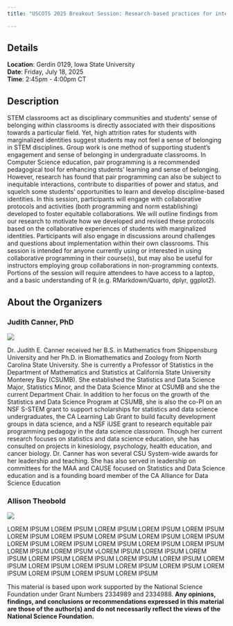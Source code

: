 ```yaml
---
title: "USCOTS 2025 Breakout Session: Research-based practices for integrating pair programming in the classroom"

---
```



## Details

**Location**: Gerdin 0129, Iowa State University  
**Date**: Friday, July 18, 2025  
**Time**: 2:45pm - 4:00pm CT  



## Description

STEM classrooms act as disciplinary communities and students’ sense of belonging within classrooms is directly associated with their dispositions towards a particular field. Yet, high attrition rates for students with marginalized identities suggest students may not feel a sense of belonging in STEM disciplines. Group work is one method of supporting student’s engagement and sense of belonging in undergraduate classrooms. In Computer Science education, pair programming is a recommended pedagogical tool for enhancing students’ learning and sense of belonging. However, research has found that pair programming can also be subject to inequitable interactions, contribute to disparities of power and status, and squelch some students’ opportunities to learn and develop discipline-based identities. In this session, participants will engage with collaborative protocols and activities (both programming and norm establishing) developed to foster equitable collaborations. We will outline findings from our research to motivate how we developed and revised these protocols based on the collaborative experiences of students with marginalized identities. Participants will also engage in discussions around challenges and questions about implementation within their own classrooms. This session is intended for anyone currently using or interested in using collaborative programming in their course(s), but may also be useful for instructors employing group collaborations in non-programming contexts. Portions of the session will require attendees to have access to a laptop, and a basic understanding of R (e.g. RMarkdown/Quarto, dplyr, ggplot2).


## About the Organizers

### Judith Canner, PhD

::: {layout="[[30,70]]]"}

![](images/Canner_Judith_full.jpg){fig-align="left" fig-alt="A picture of Judith Canner"}

Dr. Judith E. Canner received her B.S. in Mathematics from Shippensburg University and her Ph.D. in Biomathematics and Zoology from North Carolina State University.  She is currently a Professor of Statistics in the Department of Mathematics and Statistics at California State University Monterey Bay (CSUMB). She established the Statistics and Data Science Major, Statistics Minor, and the Data Science Minor at CSUMB and she the current Department Chair.  In addition to her focus on the growth of the Statistics and Data Science Program at CSUMB, she is also the co-PI on an NSF S-STEM grant to support scholarships for statistics and data science undergraduates, the CA Learning Lab Grant to build faculty development groups in data science, and a NSF iUSE grant to research equitable pair programming pedagogy in the data science classroom. Though her current research focuses on statistics and data science education, she has consulted on projects in kinesiology, psychology, health education, and cancer biology. Dr. Canner has won several CSU System-wide awards for her leadership and teaching. She has also served in leadership on committees for the MAA and CAUSE focused on Statistics and Data Science education and is a founding board member of the CA Alliance for Data Science Education

:::


### Allison Theobold

::: {layout="[[30,70]]]"}

![](images/Allison_Theobold.jpg){fig-align="left" fig-alt="A picture of Allison Theobold"}

LOREM IPSUM LOREM IPSUM LOREM IPSUM LOREM IPSUM LOREM IPSUM LOREM IPSUM LOREM IPSUM LOREM IPSUM LOREM IPSUM LOREM IPSUM LOREM IPSUM LOREM IPSUM LOREM IPSUM LOREM IPSUM LOREM IPSUM LOREM IPSUM LOREM IPSUM vLOREM IPSUM LOREM IPSUM LOREM IPSUM LOREM IPSUM LOREM IPSUM LOREM IPSUM LOREM IPSUM LOREM IPSUM LOREM IPSUM LOREM IPSUM LOREM IPSUM LOREM IPSUM LOREM IPSUM LOREM IPSUM LOREM IPSUM LOREM IPSUM 
:::








::: {.callout-note}
This material is based upon work supported by the National Science Foundation under Grant Numbers 2334989 and 2334988. **Any opinions, findings, and conclusions or recommendations expressed in this material are those of the author(s) and do not necessarily reflect the views of the National Science Foundation.**

:::

